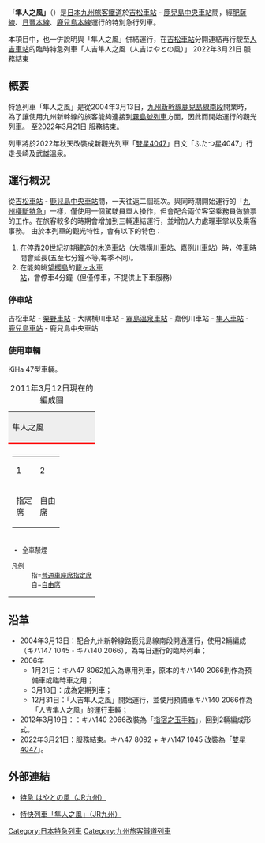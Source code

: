 {{列車名
|列車名       = 隼人之風
|公司色              = #FF0000
|圖像              = Kiha47 Hayatono-Kaze Nippo-Line.jpg
|pxl             = 300px
|日文原名             = はやとの風
|圖像説明          = 隼人之風（2022年1月）
|營運商          = [[九州旅客鐵道|九州旅客鐵道]]（JR九州）
|列車種類          = [[特別急行列車|特急列車]]
|運行路段          = [[吉松車站|吉松車站]] - [[鹿兒島中央車站|鹿兒島中央車站]]
|主要途徑路線      = [[肥薩線|肥薩線]]・[[日豐本線|日豐本線]]・[[鹿兒島本線|鹿兒島本線]]
|使用車輛          = [[キハ147形・キハ47形8000番台気動車|キハ147形・キハ47形8000番台気動車]]（[[鹿兒島車輛中心|鹿兒島車輛中心]]）
|服務開始日       = 2004年3月13日
|服務結束日       = 2022年3月21日
|備註              = 2012年3月19日
|全寬備註
|服務停止日=2022年3月21日}}
'''「隼人之風」'''（{{jpn|j=はやとの風|hg=はやとのかぜ|rm=Hayatonokaze|f=y}}）是[[日本|日本]][[九州旅客鐵道|九州旅客鐵道]]於[[吉松車站|吉松車站]] - [[鹿兒島中央車站|鹿兒島中央車站]]間，經[[肥薩線|肥薩線]]、[[日豐本線|日豐本線]]、[[鹿兒島本線|鹿兒島本線]]運行的特別急行列車。

本項目中，也一併說明與「隼人之風」併結運行，在[[吉松車站|吉松車站]]分開連結再行駛至[[人吉車站|人吉車站]]的臨時特急列車「人吉隼人之風（人吉はやとの風）」 
2022年3月21日 服務結束

==概要==
特急列車「隼人之風」是從2004年3月13日，[[九州新幹線|九州新幹線]][[鹿兒島線南段|鹿兒島線南段]]開業時，為了讓使用九州新幹線的旅客能夠連接到[[霧島號列車|霧島號列車]]方面，因此而開始運行的觀光列車。 
至2022年3月21日 服務結束。

列車將於2022年秋天改裝成新觀光列車「[[雙星4047|雙星4047]]」日文「ふたつ星4047」行走長崎及武雄溫泉。

==運行概況==
從[[吉松車站|吉松車站]] - [[鹿兒島中央車站|鹿兒島中央車站]]間，一天往返二個班次。與同時期開始運行的「[[九州橫斷特急|九州橫斷特急]]」一樣，僅使用一個駕駛員單人操作，但會配合兩位客室乘務員做驗票的工作。在旅客較多的時期會增加到三輛連結運行，並增加人力處理車掌以及乘客事務。
由於本列車的觀光特性，會有以下的特色：
# 在停靠20世紀初期建造的木造車站（[[大隅横川車站|大隅横川車站]]、[[嘉例川車站|嘉例川車站]]）時，停車時間會延長(五至七分鐘不等,每季不同)。
# 在能夠眺望[[櫻島|櫻島]]的[[龍ヶ水車站|龍ヶ水車站]]，會停車4分鐘（但僅停車，不提供上下車服務） 
===停車站===
吉松車站 - [[栗野車站|栗野車站]] - 大隅横川車站 - [[霧島溫泉車站|霧島溫泉車站]] - 嘉例川車站 - [[隼人車站|隼人車站]] - [[鹿兒島車站|鹿兒島車站]] - 鹿兒島中央車站

===使用車輛===
KiHa 47型車輛。
{| style="text-align:center; padding:0.5em; margin:1em 0em 2em 3em; border:solid 1px #999; float:right; width:14em;"
|+ 2011年3月12日現在的編成圖
|style="background-color:#eee; border-bottom:solid 4px #f00;"|隼人之風
|-
|style="font-size:80%;"|{{TrainDirection|鹿兒島中央|吉松}}
|-
|
{| class="wikitable" style="font-size:80%; margin:0em auto;"
|-
|style="width:2em;"|1
|style="width:2em;"|2
|-
|指定席
|自由席
|}
|-
|style="font-size:80%; text-align:left;"|
* 全車禁煙
; 凡例
: 指=[[普通車_(鉄道車両)|普通車]][[座席指定席|座席指定席]]
: 自=[[自由席|自由席]]
|}

==沿革==
* 2004年3月13日：配合九州新幹線路鹿兒島線南段開通運行，使用2輛編成（キハ147 1045・キハ140 2066），為每日運行的臨時列車；
* 2006年
** 1月21日：キハ47 8062加入為專用列車，原本的キハ140 2066則作為預備車或臨時車之用；
** 3月18日：成為定期列車；
** 12月31日：「人吉隼人之風」開始運行，並使用預備車キハ140 2066作為「人吉隼人之風」的運行車輛；
*2012年3月19日：：キハ140 2066改裝為「[[指宿之玉手箱|指宿之玉手箱]]」，回到2輛編成形式。
*2022年3月21日：服務結束。キハ47 8092 + キハ147 1045 改裝為「[[雙星4047|雙星4047]]」。

==外部連結==
* {{ja}}[http://www.jrkyushu.co.jp/trains/hayatonokaze/ 特急 はやとの風（JR九州）] {{Wayback|url=http://www.jrkyushu.co.jp/trains/hayatonokaze/ |date=20210127191633 }}
* {{zh-hant}}[http://www.jrkyushu.co.jp/chinese/train/hayato.html 特快列車「隼人之風」（JR九州）] {{Wayback|url=http://www.jrkyushu.co.jp/chinese/train/hayato.html |date=20200928203635 }}

{{DEFAULTSORT:Hayato no Kaze}}
{{Commons category|Hayato no Kaze}}
[[Category:日本特急列車|Category:日本特急列車]]
[[Category:九州旅客鐵道列車|Category:九州旅客鐵道列車]]